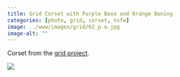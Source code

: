 ```yaml
---
title: Grid Corset with Purple Base and Orange Boning
categories: [photo, grid, corset, nsfw]
image: ../www/images/grid/62_p-o.jpg
image-alt: ""
---
```


Corset from the [grid project](/posts/2025-01-27_grid-project.html).

![](../www/images/grid/62_p-o.jpg)

